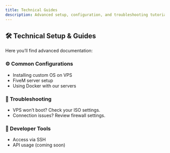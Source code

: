 ---
title: Technical Guides
description: Advanced setup, configuration, and troubleshooting tutorials for power users.
---

## 🛠️ Technical Setup & Guides

Here you’ll find advanced documentation:

### ⚙️ Common Configurations
- Installing custom OS on VPS
- FiveM server setup
- Using Docker with our servers

### 🧪 Troubleshooting
- VPS won’t boot? Check your ISO settings.
- Connection issues? Review firewall settings.

### 🧰 Developer Tools
- Access via SSH
- API usage (coming soon)

